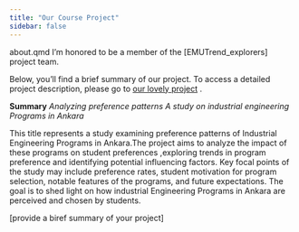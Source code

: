 ```yaml
---
title: "Our Course Project"
sidebar: false 
---
```


about.qmd
I'm honored to be a member of the \[EMUTrend_explorers\] project team.


Below, you'll find a brief summary of our project. To access a detailed project description, please go to [our lovely project](https://github.com/emu-hacettepe-analytics/emu430-fall2023-team-emutrend_explorers) .

**Summary**
*Analyzing preference patterns A study on industrial engineering Programs in Ankara*

This title represents a study examining preference patterns of Industrial Engineering Programs in Ankara.The project aims to analyze the impact of these programs on student preferences ,exploring trends in program preference and identifying potential influencing factors. Key focal points of the study may include preference rates, student motivation for program selection, notable features of the programs, and future expectations. The goal is to shed light on how industrial Engineering Programs in Ankara are perceived and chosen by students.

\[provide a biref summary of your project\]
